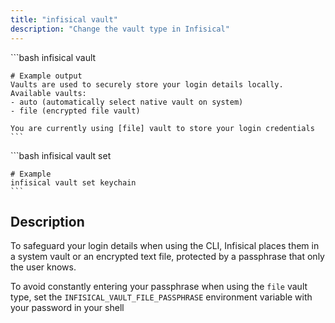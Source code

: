 ```yaml
---
title: "infisical vault"
description: "Change the vault type in Infisical"
---
```


<Tabs>
  <Tab title="View current Vault">
    ```bash
    infisical vault 

    # Example output
    Vaults are used to securely store your login details locally. Available vaults:
    - auto (automatically select native vault on system)
    - file (encrypted file vault)

    You are currently using [file] vault to store your login credentials
    ```
  </Tab>

  <Tab title="Switch vault">
    ```bash
    infisical vault set <name-of-vault>

    # Example 
    infisical vault set keychain
    ```
  </Tab>
</Tabs>


## Description

To safeguard your login details when using the CLI, Infisical places them in a system vault or an encrypted text file, protected by a passphrase that only the user knows.

<Tip>To avoid constantly entering your passphrase when using the `file` vault type, set the `INFISICAL_VAULT_FILE_PASSPHRASE` environment variable with your password in your shell</Tip>



